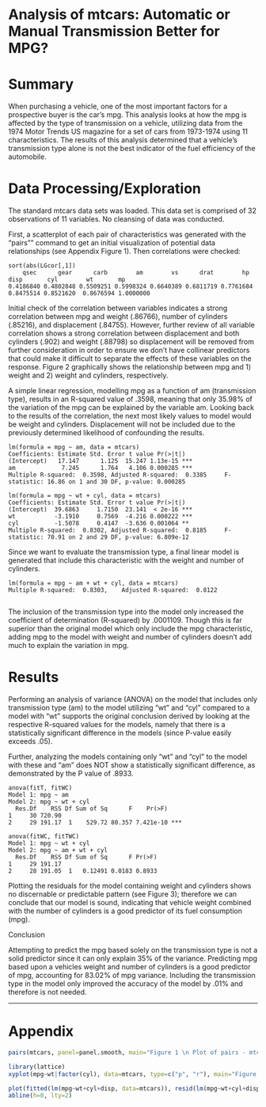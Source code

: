 Analysis of mtcars: Automatic or Manual Transmission Better for MPG?
=======================================================

Summary
========================================================
When purchasing a vehicle, one of the most important factors for a prospective buyer is the car's mpg.  This analysis looks at how the mpg is affected by the type of transmission on a vehicle, utilizing data from the 1974 Motor Trends US magazine for a set of cars from 1973-1974 using 11 characteristics.  The results of this analysis determined that a vehicle's transmission type alone is not the best indicator of the fuel efficiency of the automobile. 


Data Processing/Exploration 
========================================================
The standard mtcars data sets was loaded.  This data set is comprised of 32 observations of 11 variables.  No cleansing of data was conducted.

First, a scatterplot of each pair of characteristics was generated with the "pairs"" command to get an initial visualization of potential data relationships (see Appendix Figure 1).  Then correlations were checked:

    sort(abs(LGcor[,1])
        qsec      gear      carb        am        vs      drat        hp      disp       cyl        wt       mp
    0.4186840 0.4802848 0.5509251 0.5998324 0.6640389 0.6811719 0.7761684 0.8475514 0.8521620  0.8676594 1.0000000

Initial check of the correlation between variables indicates a strong correlation between mpg and weight (.86766), number of cylinders (.85216), and displacement (.84755).  However, further review of all variable correlation shows a strong correlation between displacement and both cylinders (.902) and weight (.88798) so displacement will be removed from further consideration in order to ensure we don't have collinear predictors that could make it difficult to separate the effects of these variables on the response.  Figure 2 graphically shows the relationship between mpg and 1) weight and 2) weight and cylinders, respectively. 
    
A simple linear regression, modelling mpg as a function of am (transmission type), results in an R-squared value of .3598, meaning that only 35.98% of the variation of the mpg can be explained by the variable am.  Looking back to the results of the correlation, the next most likely values to model would be weight and cylinders. Displacement will not be included due to the previously determined likelihood of confounding the results.

    lm(formula = mpg ~ am, data = mtcars)
    Coefficients: Estimate Std. Error t value Pr(>|t|)    
    (Intercept)   17.147      1.125  15.247 1.13e-15 ***
    am             7.245      1.764   4.106 0.000285 ***
    Multiple R-squared:  0.3598, Adjusted R-squared:  0.3385     F-statistic: 16.86 on 1 and 30 DF, p-value: 0.000285
    
    lm(formula = mpg ~ wt + cyl, data = mtcars)
    Coefficients: Estimate Std. Error t value Pr(>|t|)    
    (Intercept)  39.6863     1.7150  23.141  < 2e-16 ***
    wt           -3.1910     0.7569  -4.216 0.000222 ***
    cyl          -1.5078     0.4147  -3.636 0.001064 ** 
    Multiple R-squared:  0.8302, Adjusted R-squared:  0.8185     F-statistic: 70.91 on 2 and 29 DF, p-value: 6.809e-12

Since we want to evaluate the transmission type, a final linear model is generated that include this characteristic with the weight and number of cylinders.

    lm(formula = mpg ~ am + wt + cyl, data = mtcars)
    Multiple R-squared:  0.8303,    Adjusted R-squared:  0.8122 
        
The inclusion of the transmission type into the model only increased the coefficient of determination (R-squared) by .0001109.  Though this is far superior than the original model which only include the mpg characteristic, adding mpg to the model with weight and number of cylinders doesn't add much to explain the variation in mpg.

Results
========================================================
Performing an analysis of variance (ANOVA) on the model that includes only transmission type (am) to the model utilizing "wt" and "cyl" compared to a model with "wt" supports the original conclusion derived by looking at the respective R-squared values for the models, namely that there is a statistically significant difference in the models (since P-value easily exceeds .05).

Further, analyzing the models containing only "wt" and "cyl" to the model with these and "am" does NOT show a statistically significant difference, as demonstrated by the P value of .8933.

    anova(fitT, fitWC)
    Model 1: mpg ~ am
    Model 2: mpg ~ wt + cyl
      Res.Df    RSS Df Sum of Sq      F    Pr(>F)    
    1     30 720.90                                  
    2     29 191.17  1    529.72 80.357 7.421e-10 ***

    anova(fitWC, fitTWC)
    Model 1: mpg ~ wt + cyl
    Model 2: mpg ~ am + wt + cyl
      Res.Df    RSS Df Sum of Sq      F Pr(>F)
    1     29 191.17                           
    2     28 191.05  1   0.12491 0.0183 0.8933

Plotting the residuals for the model containing weight and cylinders shows no discernable or predictable pattern (see Figure 3); therefore we can conclude that our model is sound, indicating that vehicle weight combined with the number of cylinders is a good predictor of its fuel consumption (mpg).  

Conclusion

Attempting to predict the mpg based solely on the transmission type is not a solid predictor since it can only explain 35% of the variance.  Predicting mpg based upon a vehicles weight and number of cylinders is a good predictor of mpg, accounting for 83.02% of mpg variance.  Including the transmission type in the model only improved the accuracy of the model by .01% and therefore is not needed.

*****

Appendix
========================================================
```r
pairs(mtcars, panel=panel.smooth, main="Figure 1 \n Plot of pairs - mtcars data", col=3)
```

```r
library(lattice)
xyplot(mpg~wt|factor(cyl), data=mtcars, type=c("p", "r"), main="Figure 2\n Relationship Between MPG and Weight\2 (By Number of Cylinders)")
```

```r
plot(fitted(lm(mpg~wt+cyl+disp, data=mtcars)), resid(lm(mpg~wt+cyl+disp, data=mtcars)), main="Figure 3\n Resdiual Plot (MPG~Weight+Cylinders)", xlab="Fitted", ylab="Residuals")
abline(h=0, lty=2)
```
